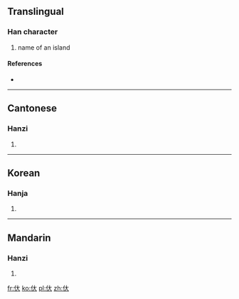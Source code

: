 ==Translingual==

===Han character===
{{Han char|rn=9|rad=人|as=03|sn=5|four=|canj=人大 (OK)}}

# name of an island

====References====
* {{Han ref|kx=0093.080|hdz=10113.010|uh=3432|ud=13362}}

----

==Cantonese==

===Hanzi===
{{yue-hanzi|jyut=|y=[[dai6]]}}

# {{defn|lang=yue|sort=人03}}

----

==Korean==

===Hanja===
{{ko-hanja|hangeul=대|rv=dae|mr=tae|y=tay}}

# {{defn|lang=ko|sort=人03}}

----

==Mandarin==

===Hanzi===
{{cmn-hanzi|pin=[[dài]] ([[dai4]])|wg=tai<sup>4</sup>}}

# {{defn|lang=cmn|sort=人03}}

[[fr:㐲]]
[[ko:㐲]]
[[pl:㐲]]
[[zh:㐲]]